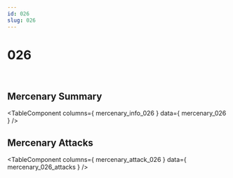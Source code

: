 ```yaml
---
id: 026
slug: 026
---
```



# 026

<div style = {{ display: "flex" }}>
    <Image img={require('@site/static/img/mercenaries/illust/thum_char_view_n_026.jpg')}/>
    <Image img={require('@site/static/img/mercenaries/illust/thum_char_view_o_026.jpg')}/>
</div>

## Mercenary Summary

<TableComponent
  columns={ mercenary_info_026 }
  data={ mercenary_026 }
/>

## Mercenary Attacks

<TableComponent
  columns={ mercenary_attack_026 }
  data={ mercenary_026_attacks }
/>